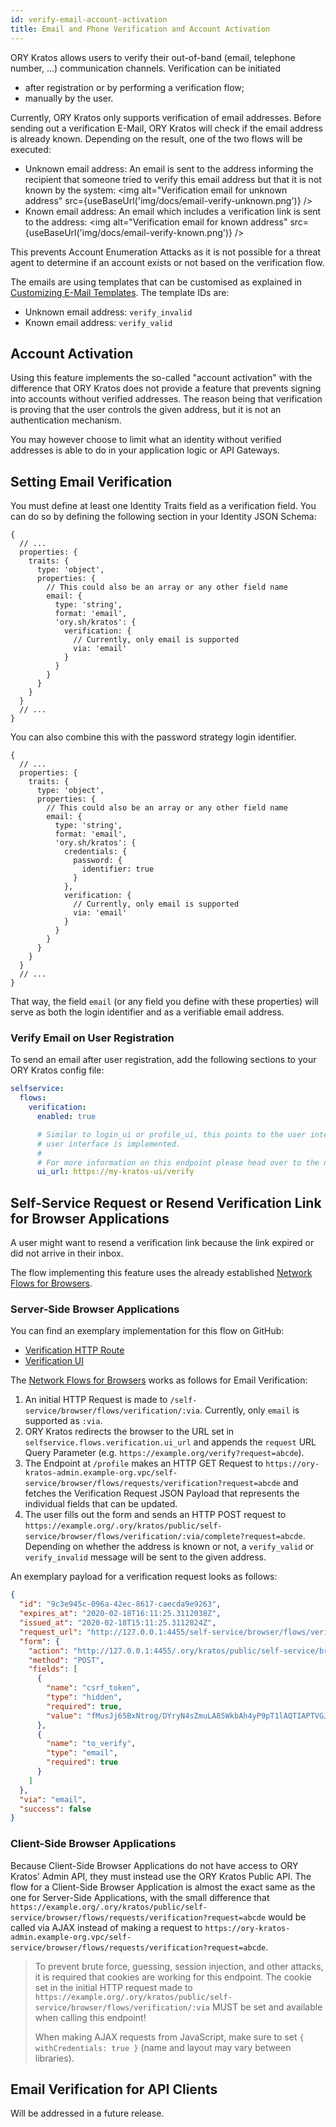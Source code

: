 ```yaml
---
id: verify-email-account-activation
title: Email and Phone Verification and Account Activation
---
```



ORY Kratos allows users to verify their out-of-band (email, telephone number,
...) communication channels. Verification can be initiated

- after registration or by performing a verification flow;
- manually by the user.

Currently, ORY Kratos only supports verification of email addresses. Before
sending out a verification E-Mail, ORY Kratos will check if the email address is
already known. Depending on the result, one of the two flows will be executed:

- Unknown email address: An email is sent to the address informing the recipient
  that someone tried to verify this email address but that it is not known by
  the system:
  <img
    alt="Verification email for unknown address"
    src={useBaseUrl('img/docs/email-verify-unknown.png')}
  />
- Known email address: An email which includes a verification link is sent to
  the address:
  <img
    alt="Verification email for known address"
    src={useBaseUrl('img/docs/email-verify-known.png')}
  />

This prevents Account Enumeration Attacks as it is not possible for a threat
agent to determine if an account exists or not based on the verification flow.

The emails are using templates that can be customised as explained in
[Customizing E-Mail Templates](../../concepts/email-sms.md#templates). The
template IDs are:

- Unknown email address: `verify_invalid`
- Known email address: `verify_valid`

## Account Activation

Using this feature implements the so-called "account activation" with the
difference that ORY Kratos does not provide a feature that prevents signing into
accounts without verified addresses. The reason being that verification is
proving that the user controls the given address, but it is not an
authentication mechanism.

You may however choose to limit what an identity without verified addresses is
able to do in your application logic or API Gateways.

## Setting Email Verification

You must define at least one Identity Traits field as a verification field. You
can do so by defining the following section in your Identity JSON Schema:

```json5 title="path/to/identity.schema.json"
{
  // ...
  properties: {
    traits: {
      type: 'object',
      properties: {
        // This could also be an array or any other field name
        email: {
          type: 'string',
          format: 'email',
          'ory.sh/kratos': {
            verification: {
              // Currently, only email is supported
              via: 'email'
            }
          }
        }
      }
    }
  }
  // ...
}
```

You can also combine this with the password strategy login identifier.

```json5 title="path/to/identity.schema.json"
{
  // ...
  properties: {
    traits: {
      type: 'object',
      properties: {
        // This could also be an array or any other field name
        email: {
          type: 'string',
          format: 'email',
          'ory.sh/kratos': {
            credentials: {
              password: {
                identifier: true
              }
            },
            verification: {
              // Currently, only email is supported
              via: 'email'
            }
          }
        }
      }
    }
  }
  // ...
}
```

That way, the field `email` (or any field you define with these properties) will
serve as both the login identifier and as a verifiable email address.

### Verify Email on User Registration

To send an email after user registration, add the following sections to your ORY
Kratos config file:

```yaml title="path/to/kratos.config.yml"
selfservice:
  flows:
    verification:
      enabled: true

      # Similar to login_ui or profile_ui, this points to the user interface where the verificaiton
      # user interface is implemented.
      #
      # For more information on this endpoint please head over to the next section
      ui_url: https://my-kratos-ui/verify
```

## Self-Service Request or Resend Verification Link for Browser Applications

A user might want to resend a verification link because the link expired or did
not arrive in their inbox.

The flow implementing this feature uses the already established
[Network Flows for Browsers](index.md#network-flows-for-browsers).

### Server-Side Browser Applications

You can find an exemplary implementation for this flow on GitHub:

- [Verification HTTP Route](https://github.com/zzpu/ums-selfservice-ui-node/blob/master/src/routes/verify.ts)
- [Verification UI](https://github.com/zzpu/ums-selfservice-ui-node/blob/master/views/verify.hbs)

The [Network Flows for Browsers](index.md#network-flows-for-browsers) works as
follows for Email Verification:

1. An initial HTTP Request is made to
   `/self-service/browser/flows/verification/:via`. Currently, only `email` is
   supported as `:via`.
2. ORY Kratos redirects the browser to the URL set in
   `selfservice.flows.verification.ui_url` and appends the `request` URL Query
   Parameter (e.g. `https://example.org/verify?request=abcde`).
3. The Endpoint at `/profile` makes an HTTP GET Request to
   `https://ory-kratos-admin.example-org.vpc/self-service/browser/flows/requests/verification?request=abcde`
   and fetches the Verification Request JSON Payload that represents the
   individual fields that can be updated.
4. The user fills out the form and sends an HTTP POST request to
   `https://example.org/.ory/kratos/public/self-service/browser/flows/verification/:via/complete?request=abcde`.
   Depending on whether the address is known or not, a `verify_valid` or
   `verify_invalid` message will be sent to the given address.

An exemplary payload for a verification request looks as follows:

```json
{
  "id": "9c3e945c-096a-42ec-8617-caecda9e9263",
  "expires_at": "2020-02-18T16:11:25.3112038Z",
  "issued_at": "2020-02-18T15:11:25.3112824Z",
  "request_url": "http://127.0.0.1:4455/self-service/browser/flows/verification/email",
  "form": {
    "action": "http://127.0.0.1:4455/.ory/kratos/public/self-service/browser/flows/verification/email/complete?request=9c3e945c-096a-42ec-8617-caecda9e9263",
    "method": "POST",
    "fields": [
      {
        "name": "csrf_token",
        "type": "hidden",
        "required": true,
        "value": "fMusJj65BxNtrog/DYryN4sZmuLA85WkbAh4yP9pT1lAQTIAPTVGJTmmLL66Y0HEbIpKEU5gTr5qJoRXHsBoSw=="
      },
      {
        "name": "to_verify",
        "type": "email",
        "required": true
      }
    ]
  },
  "via": "email",
  "success": false
}
```

### Client-Side Browser Applications

Because Client-Side Browser Applications do not have access to ORY Kratos' Admin
API, they must instead use the ORY Kratos Public API. The flow for a Client-Side
Browser Application is almost the exact same as the one for Server-Side
Applications, with the small difference that
`https://example.org/.ory/kratos/public/self-service/browser/flows/requests/verification?request=abcde`
would be called via AJAX instead of making a request to
`https://ory-kratos-admin.example-org.vpc/self-service/browser/flows/requests/verification?request=abcde`.

> To prevent brute force, guessing, session injection, and other attacks, it is
> required that cookies are working for this endpoint. The cookie set in the
> initial HTTP request made to
> `https://example.org/.ory/kratos/public/self-service/browser/flows/verification/:via`
> MUST be set and available when calling this endpoint!
>
> When making AJAX requests from JavaScript, make sure to set
> `{ withCredentials: true }` (name and layout may vary between libraries).

## Email Verification for API Clients

Will be addressed in a future release.
